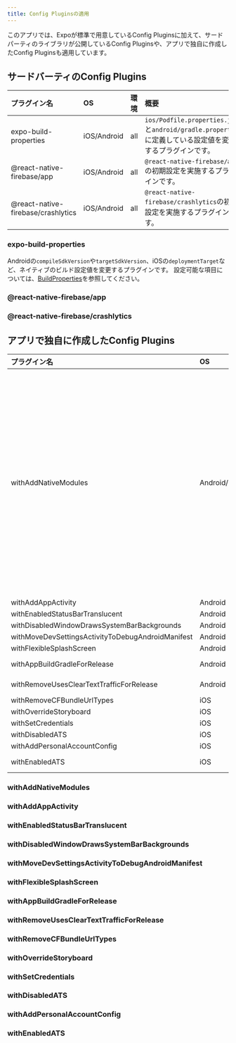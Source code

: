 ```yaml
---
title: Config Pluginsの適用
---
```


このアプリでは、Expoが標準で用意しているConfig Pluginsに加えて、サードパーティのライブラリが公開しているConfig Pluginsや、アプリで独自に作成したConfig Pluginsも適用しています。

## サードバーティのConfig Plugins

| プラグイン名 | OS | 環境 | 概要 |
|:--|:--|:--|:--|
| expo-build-properties | iOS/Android | all | `ios/Podfile.properties.json`と`android/gradle.properties`に定義している設定値を変更するプラグインです。 |
| @react-native-firebase/app | iOS/Android |all | `@react-native-firebase/app`の初期設定を実施するプラグインです。 |
| @react-native-firebase/crashlytics | iOS/Android | all | `@react-native-firebase/crashlytics`の初期設定を実施するプラグインです。 |

### expo-build-properties

Androidの`compileSdkVersion`や`targetSdkVersion`、iOSの`deploymentTarget`など、ネイティブのビルド設定値を変更するプラグインです。
設定可能な項目については、[BuildProperties](https://docs.expo.dev/versions/latest/sdk/build-properties/)を参照してください。

### @react-native-firebase/app

### @react-native-firebase/crashlytics

## アプリで独自に作成したConfig Plugins

| プラグイン名 | OS | 環境 | 概要 |
|:--|:--|:--|:--|
| withAddNativeModules | Android/iOS | all | このアプリでは、サードパーティのライブラリが公開しているConfig Pluginsや、アプリで独自に作成したConfig Pluginsを適用しています。 |
| withAddAppActivity | Android | all | |
| withEnabledStatusBarTranslucent | Android | all | |
| withDisabledWindowDrawsSystemBarBackgrounds | Android | all | |
| withMoveDevSettingsActivityToDebugAndroidManifest | Android | all | |
| withFlexibleSplashScreen | Android | all | |
| withAppBuildGradleForRelease | Android | stg<br/>prod | |
| withRemoveUsesClearTextTrafficForRelease | Android | stg<br/>prod | |
| withRemoveCFBundleUrlTypes | iOS | all | |
| withOverrideStoryboard | iOS | all | |
| withSetCredentials | iOS | all | |
| withDisabledATS | iOS | local | |
| withAddPersonalAccountConfig | iOS | local | |
| withEnabledATS | iOS | stg<br/>prod | |

### withAddNativeModules
### withAddAppActivity
### withEnabledStatusBarTranslucent
### withDisabledWindowDrawsSystemBarBackgrounds
### withMoveDevSettingsActivityToDebugAndroidManifest
### withFlexibleSplashScreen
### withAppBuildGradleForRelease
### withRemoveUsesClearTextTrafficForRelease
### withRemoveCFBundleUrlTypes
### withOverrideStoryboard
### withSetCredentials
### withDisabledATS
### withAddPersonalAccountConfig
### withEnabledATS
